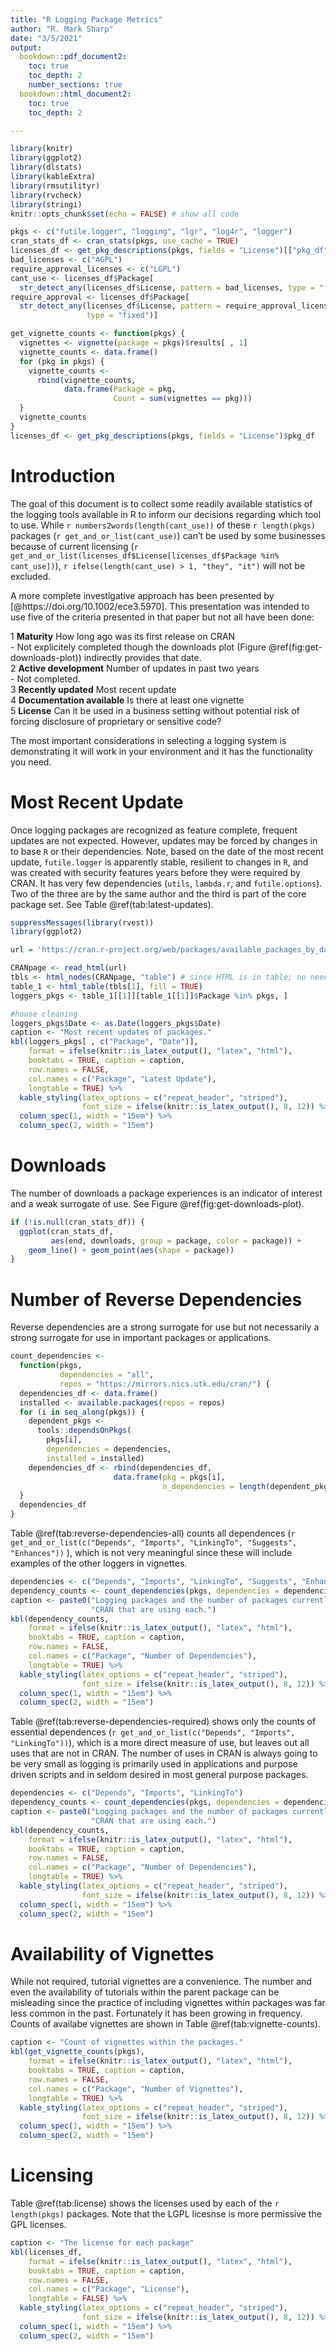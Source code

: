 ```yaml
---
title: "R Logging Package Metrics"
author: "R. Mark Sharp"
date: "3/5/2021"
output:
  bookdown::pdf_document2: 
    toc: true
    toc_depth: 2
    number_sections: true
  bookdown::html_document2: 
    toc: true
    toc_depth: 2

---
```

  
```r
library(knitr)
library(ggplot2)
library(dlstats)
library(kableExtra)
library(rmsutilityr)
library(rvcheck)
library(stringi)
knitr::opts_chunk$set(echo = FALSE) # show all code

```
```r

pkgs <- c("futile.logger", "logging", "lgr", "log4r", "logger")
cran_stats_df <- cran_stats(pkgs, use_cache = TRUE)
licenses_df <- get_pkg_descriptions(pkgs, fields = "License")[["pkg_df"]]
bad_licenses <- c("AGPL")
require_approval_licenses <- c("LGPL")
cant_use <- licenses_df$Package[
  str_detect_any(licenses_df$License, pattern = bad_licenses, type = "fixed")]
require_approval <- licenses_df$Package[
  str_detect_any(licenses_df$License, pattern = require_approval_licenses, 
                 type = "fixed")]

get_vignette_counts <- function(pkgs) {
  vignettes <- vignette(package = pkgs)$results[ , 1]
  vignette_counts <- data.frame()
  for (pkg in pkgs) {
    vignette_counts <- 
      rbind(vignette_counts, 
            data.frame(Package = pkg,
                       Count = sum(vignettes == pkg)))
  }
  vignette_counts
} 
licenses_df <- get_pkg_descriptions(pkgs, fields = "License")$pkg_df

```


# Introduction
The goal of this document is to collect some readily available statistics of
the logging 
tools available in R to inform our decisions regarding which tool to use.
While `r numbers2words(length(cant_use))` of these `r length(pkgs)` packages 
(`r get_and_or_list(cant_use)`) can't be used by
some businesses because of current licensing 
(`r get_and_or_list(licenses_df$License[licenses_df$Package %in% cant_use])`),
`r ifelse(length(cant_use) > 1, "they", "it")` will not be excluded.

A more complete investigative approach has been presented by
[@https://doi.org/10.1002/ece3.5970]. This presentation was intended to use five 
of the criteria presented in that paper but not all have been done:

1   **Maturity** How long ago was its first release on CRAN   
      -  Not explicitely completed though the downloads plot
       (Figure \@ref(fig:get-downloads-plot)) indirectly provides that date.   
2   **Active development** Number of updates in past two years   
      -  Not completed.   
3   **Recently updated** Most recent update   
4   **Documentation available** Is there at least one vignette  
5   **License** Can it be used in a business setting without potential risk of 
    forcing disclosure of proprietary or sensitive code?   

The most important considerations in selecting a logging system is demonstrating 
it will work in your environment and it has the functionality you need.

# Most Recent Update

Once logging packages are recognized as feature complete, frequent updates are 
not expected.
However, updates may be forced by changes in to base `R` 
or their dependencies.
Note, based on the date of the most recent update,
`futile.logger` is apparently stable, resilient to changes 
in `R`, and was created with security features years before they were required 
by CRAN. It has very few dependencies (`utils`, `lambda.r`, and 
`futile.options`). Two of the three are by the same author and the
third is part of the core package set. See Table \@ref(tab:latest-updates).

```r
suppressMessages(library(rvest))
library(ggplot2)

url = 'https://cran.r-project.org/web/packages/available_packages_by_date.html'

CRANpage <- read_html(url)
tbls <- html_nodes(CRANpage, "table") # since HTML is in table; no need to scrape td/tr elements
table_1 <- html_table(tbls[1], fill = TRUE)
loggers_pkgs <- table_1[[1]][table_1[[1]]$Package %in% pkgs, ]

#house cleaning
loggers_pkgs$Date <- as.Date(loggers_pkgs$Date)
caption <- "Most recent updates of packages."
kbl(loggers_pkgs[ , c("Package", "Date")],
    format = ifelse(knitr::is_latex_output(), "latex", "html"),
    booktabs = TRUE, caption = caption,
    row.names = FALSE,
    col.names = c("Package", "Latest Update"),
    longtable = TRUE) %>% 
  kable_styling(latex_options = c("repeat_header", "striped"), 
                font_size = ifelse(knitr::is_latex_output(), 8, 12)) %>%
  column_spec(1, width = "15em") %>%
  column_spec(2, width = "15em") 


```

# Downloads

The number of downloads a package experiences is an indicator of interest and
a weak surrogate of use. See Figure \@ref(fig:get-downloads-plot).

```r
if (!is.null(cran_stats_df)) {
  ggplot(cran_stats_df, 
         aes(end, downloads, group = package, color = package)) +
    geom_line() + geom_point(aes(shape = package))
}

```

# Number of Reverse Dependencies

Reverse dependencies are a strong surrogate for use but not necessarily a 
strong surrogate for use in important packages or applications.
```r
count_dependencies <- 
  function(pkgs, 
           dependencies = "all",
           repos = "https://mirrors.nics.utk.edu/cran/") {
  dependencies_df <- data.frame()
  installed <- available.packages(repos = repos)
  for (i in seq_along(pkgs)) {
    dependent_pkgs <-
      tools::dependsOnPkgs(
        pkgs[i],
        dependencies = dependencies,
        installed = installed)
    dependencies_df <- rbind(dependencies_df, 
                       data.frame(pkg = pkgs[i],
                                  n_dependencies = length(dependent_pkgs)))
  }
  dependencies_df
}
```
Table \@ref(tab:reverse-dependencies-all) counts all dependences 
(`r get_and_or_list(c("Depends", "Imports", "LinkingTo", "Suggests", "Enhances"))`
), which is not very meaningful since these will include examples of the other
loggers in vignettes.

```r
dependencies <- c("Depends", "Imports", "LinkingTo", "Suggests", "Enhances")
dependency_counts <- count_dependencies(pkgs, dependencies = dependencies)
caption <- paste0("Logging packages and the number of packages currently on ",
                  "CRAN that are using each.")
kbl(dependency_counts,
    format = ifelse(knitr::is_latex_output(), "latex", "html"),
    booktabs = TRUE, caption = caption,
    row.names = FALSE,
    col.names = c("Package", "Number of Dependencies"),
    longtable = TRUE) %>% 
  kable_styling(latex_options = c("repeat_header", "striped"), 
                font_size = ifelse(knitr::is_latex_output(), 8, 12)) %>%
  column_spec(1, width = "15em") %>%
  column_spec(2, width = "15em") 

```

Table \@ref(tab:reverse-dependencies-required) shows only the counts of 
essential dependences 
(`r get_and_or_list(c("Depends", "Imports", "LinkingTo"))`), which is 
a more direct measure of use, but leaves out all uses that are not in CRAN.
The number of uses in CRAN is always going to be very small as logging is 
primarily used in applications and purpose driven scripts and in 
seldom desired in most general purpose packages.


```r
dependencies <- c("Depends", "Imports", "LinkingTo")
dependency_counts <- count_dependencies(pkgs, dependencies = dependencies)
caption <- paste0("Logging packages and the number of packages currently on ",
                  "CRAN that are using each.")
kbl(dependency_counts,
    format = ifelse(knitr::is_latex_output(), "latex", "html"),
    booktabs = TRUE, caption = caption,
    row.names = FALSE,
    col.names = c("Package", "Number of Dependencies"),
    longtable = TRUE) %>% 
  kable_styling(latex_options = c("repeat_header", "striped"), 
                font_size = ifelse(knitr::is_latex_output(), 8, 12)) %>%
  column_spec(1, width = "15em") %>%
  column_spec(2, width = "15em") 

```
# Availability of Vignettes
While not required, tutorial vignettes are a convenience. The number and even
the availability of tutorials within the parent package can be misleading since
the practice of including vignettes within packages was far less common in 
the past. Fortunately it has been growing in 
frequency. Counts of availabe vignettes are shown in Table 
\@ref(tab:vignette-counts).

```r
caption <- "Count of vignettes within the packages."
kbl(get_vignette_counts(pkgs),
    format = ifelse(knitr::is_latex_output(), "latex", "html"),
    booktabs = TRUE, caption = caption,
    row.names = FALSE,
    col.names = c("Package", "Number of Vignettes"),
    longtable = TRUE) %>% 
  kable_styling(latex_options = c("repeat_header", "striped"), 
                font_size = ifelse(knitr::is_latex_output(), 8, 12)) %>%
  column_spec(1, width = "15em") %>%
  column_spec(2, width = "15em") 

```


# Licensing

Table \@ref(tab:license) shows the licenses used by each of the `r length(pkgs)`
packages. Note that the LGPL licesnse is more permissive the GPL licenses.

```r
caption <- "The license for each package"
kbl(licenses_df,
    format = ifelse(knitr::is_latex_output(), "latex", "html"),
    booktabs = TRUE, caption = caption,
    row.names = FALSE,
    col.names = c("Package", "License"),
    longtable = FALSE) %>% 
  kable_styling(latex_options = c("repeat_header", "striped"), 
                font_size = ifelse(knitr::is_latex_output(), 8, 12)) %>%
  column_spec(1, width = "15em") %>%
  column_spec(2, width = "15em")

```

